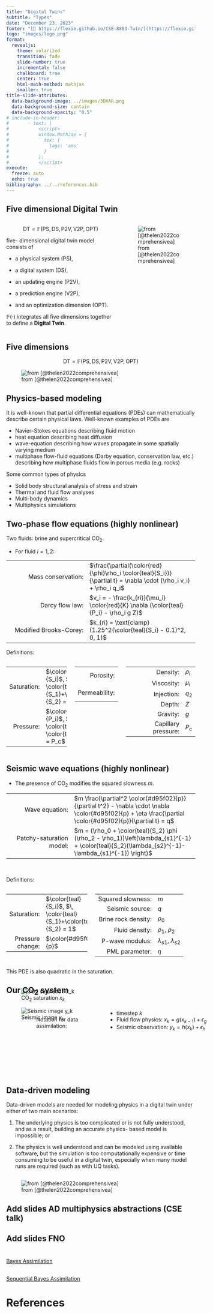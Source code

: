 ```yaml
---
title: "Digital Twins"
subtitle: "Types"
date: "December 23, 2023"
footer: "[🔗 https://flexie.github.io/CSE-8803-Twin/](https://flexie.github.io/CSE-8803-Twin/)"
logo: "images/logo.png"
format: 
  revealjs:
    theme: solarized
    transition: fade
    slide-number: true
    incremental: false 
    chalkboard: true
    center: true
    html-math-method: mathjax
    smaller: true
title-slide-attributes:
  data-background-image: ../images/3DVAR.png
  data-background-size: contain
  data-background-opacity: "0.5"
# include-in-header:
#       - text: |
#           <script>
#           window.MathJax = {
#             tex: {
#               tags: 'ams'
#             }
#           };
#           </script>
execute:
  freeze: auto
  echo: true
bibliography: ../../references.bib
---
```


## Five dimensional Digital Twin {.smaller}

::: columns
::: {.column width="60%"}
$$\mathrm{DT} = \mathbb{F} (\mathrm{PS, DS, P2V, V2P, OPT})$$

five- dimensional digital twin model consists of

-   a physical system (PS),

-   a digital system (DS),

-   an updating engine (P2V),

-   a prediction engine (V2P),

-   and an optimization dimension (OPT).

$\mathbb{F}(⋅)$ integrates all five dimensions together to define a **Digital Twin**.
:::

::: {.column width="40%"}
![from [@thelen2022comprehensivea]](../images/five_dim.png)
:::
:::

## Five dimensions

$$\mathrm{DT} = \mathbb{F} (\mathrm{PS, DS, P2V, V2P, OPT})$$

![from [@thelen2022comprehensivea]](../images/p2v.png)

## Physics-based modeling

It is well-known that partial differential equations (PDEs) can mathematically describe certain physical laws. Well-known examples of PDEs are

-   Navier–Stokes equations describing fluid motion
-   heat equation describing heat diffusion
-   wave-equation describing how waves propagate in some spatially varying medium
-   multiphase flow-fluid equations (Darby equation, conservation law, etc.) describing how multiphase fluids flow in porous media (e.g. rocks)

Some common types of physics

-   Solid body structural analysis of stress and strain
-   Thermal and fluid flow analyses
-   Multi-body dynamics
-   Multiphysics simulations

## Two-phase flow equations (highly nonlinear)

 Two fluids: brine and supercritical CO~2~. 

- For fluid $i = 1,2$:

 | 
--:|:---
Mass conservation:|$\frac{\partial(\color{red}{\phi}\rho_i \color{teal}{S_i})}{\partial t} = \nabla \cdot (\rho_i v_i) + \rho_i q_i$
Darcy flow law:| $v_i = - \frac{k_{ri}}{\mu_i} \color{red}{K} \nabla (\color{teal}{P_i} - \rho_i g Z)$
Modified Brooks-Corey:| $k_{ri} = \text{clamp}(1.25^2(\color{teal}{S_i} - 0.1)^2, 0, 1)$

Definitions:

::: {.columns}

::: {.column width=35%}
 | 
----:|:------
Saturation: | $\color{teal}{S_i}$, $\, \color{teal}{S_1}+\color{teal}{S_2} = 1$
Pressure: | $\color{teal}{P_i}$, $\, \color{teal}{P_1}-\color{teal}{P_2} = P_c$
:::


::: {.column width=25%}
 | 
----------:|:-----------
Porosity:| $\color{red}{\phi}$
Permeability:| $\color{red}{K}$
:::

::: {.column width=40%}
 | 
-----------:|:---
Density:| $\rho_i$
Viscosity:| $\mu_i$
Injection:| $q_2$
Depth:| $Z$
Gravity:| $g$
Capillary pressure:| $P_c$
:::


:::

## Seismic wave equations (highly nonlinear)

- The presence of CO~2~ modifies the squared slowness $m$.

 | 
--------:|:----------------
Wave equation: |  $m \frac{\partial^2 \color{#d95f02}{p}}{\partial t^2} - \nabla \cdot \nabla \color{#d95f02}{p} + \eta \frac{\partial \color{#d95f02}{p}}{\partial t} = q$
Patchy-saturation model: | $m = (\rho_0 + \color{teal}{S_2} \phi (\rho_2 - \rho_1))\left(\lambda_{s1}^{-1} + \color{teal}{S_2}(\lambda_{s2}^{-1}-\lambda_{s1}^{-1}) \right)$

<br>

Definitions:

::: {.columns}

::: {.column width=35%}
 | 
----:|:----
Saturation: | $\color{teal}{S_i}$, $\, \color{teal}{S_1}+\color{teal}{S_2} = 1$
Pressure change: | $\color{#d95f02}{p}$
:::


::: {.column width=45%}
 | 
-----------:|:---
Squared slowness:| $m$
Seismic source:| $q$
Brine rock density: | $\rho_0$
Fluid density:| $\rho_1$, $\rho_2$
P-wave modulus:| $\lambda_{s1}$, $\lambda_{s2}$
PML parameter:| $\eta$
:::

:::

::: {.notes}

This PDE is also quadratic in the saturation.

:::

## Our CO~2~ system

::: {layout="[100, 106, -60]" style="position: relative; top: -40px; z-index: -2;" layout-valign="top"}
![CO~2~ saturation $x_k$](images/ground_truth_plume.gif){fig-alt="GIF representing fluid flow"}

![Seismic image $y_k$](images/ground_truth_rtm.gif){fig-alt="GIF representing seismic observation"}
:::

::: {.columns style="position: relative; top: -100px; left:80px;"}

::: {.column width=35%}
<br>
Notation for data assimilation:
<br>
:::

::: {.column width=65%}
- timestep $k$
- Fluid flow physics: $x_k = g(x_{k-1}) + \epsilon_g$
- Seismic observation: $y_k = h(x_k) + \epsilon_h$
:::

:::


## Data-driven modeling

Data-driven models are needed for modeling physics in a digital twin under either of two main scenarios:

1.  The underlying physics is too complicated or is not fully understood, and as a result, building an accurate physics- based model is impossible; or

2.  The physics is well understood and can be modeled using available software, but the simulation is too computationally expensive or time consuming to be useful in a digital twin, especially when many model runs are required (such as with UQ tasks).


##

![from [@thelen2022comprehensivea]](images/data-driven-models.png)

## Add slides AD multiphysics abstractions (CSE talk)

## Add slides FNO


## 

#  {background-image="images/paste-1.png" background-size="100% 100%"}

#  {background-image="images/paste-2.png" background-size="100% 100%"}

##

::: {style="text-align: margin-top: 1em"}
[Bayes Assimilation](https://slim.gatech.edu/Publications/Public/Conferences/ML4SEISMIC/2023/bruer2023ML4SEISMICcrm/#/title-slide){preview-link="true" style="text-align: center"}
:::

##

::: {style="text-align: margin-top: 1em"}
[Sequential Bayes Assimilation](https://slim.gatech.edu/Publications/Public/Conferences/ML4SEISMIC/2023/herrmann2023ML4SEISMICmsc/#0){preview-link="true" style="text-align: center"}
:::

# References {.unnumbered .smaller}

::: {#refs}
:::
